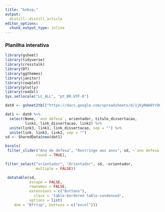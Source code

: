 ```yaml
---
title: "&nbsp;"
output:
  distill::distill_article
editor_options: 
  chunk_output_type: inline
---
```


### Planilha interativa

```r

library(gsheet)
library(tidyverse)
library(crosstalk)
library(DT)
library(ggthemes)
library(janitor)
library(cowplot)
library(plotly)
library(readxl)
Sys.setlocale("LC_ALL", "pt_BR.UTF-8")

dat0 <- gsheet2tbl("https://docs.google.com/spreadsheets/d/1jKyRWA0YrD6tqW8zayPexHSuXvrKAWnWbl09OG5AHxU/edit?usp=sharing")

dat1 <- dat0 %>% 
  select(Nome, `ano defesa`, orientador, titulo_dissertacao,
         link1, link_dissertacao, link2) %>% 
  unite(link3, link1, link_dissertacao, sep = "") %>% 
  unite(link, link3, link2, sep = "")
sd <- SharedData$new(dat1)


```



```r

bscols(
 filter_slider("Ano de defesa", "Restringe aos anos", sd, ~`ano defesa`,
              round = TRUE),

filter_select("orientador", "Orientador", sd, ~orientador,
              multiple = FALSE))

 datatable(sd, 
           escape = FALSE,
           rownames = FALSE,
           extensions = c("Buttons"),
             class = 'table-bordered table-condensed',
           options = list(
    dom = "Bfrtip", buttons = c("excel")))
           


```
